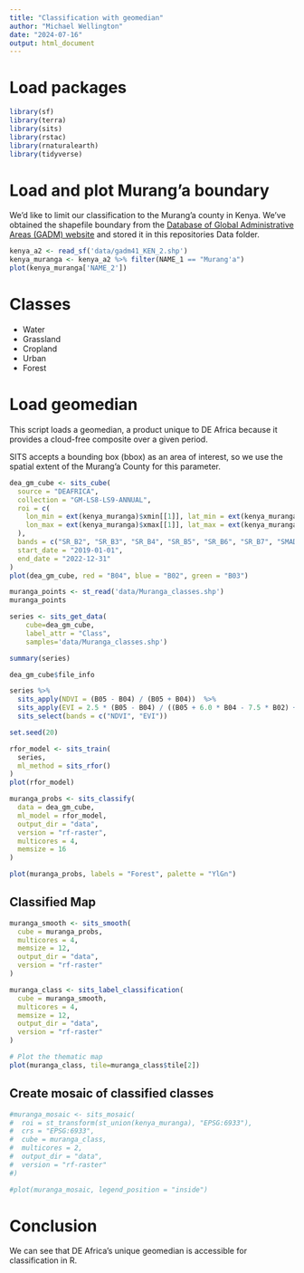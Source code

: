 ```yaml
---
title: "Classification with geomedian"
author: "Michael Wellington"
date: "2024-07-16"
output: html_document
---
```


# Load packages

```r
library(sf)
library(terra)
library(sits)
library(rstac)
library(rnaturalearth)
library(tidyverse)
```
# Load and plot Murang'a boundary

We'd like to limit our classification to the Murang'a county in Kenya. We've obtained the shapefile boundary from the [Database of Global Administrative Areas (GADM) website](https://gadm.org/) and stored it in this repositories Data folder.

```r
kenya_a2 <- read_sf('data/gadm41_KEN_2.shp')
kenya_muranga <- kenya_a2 %>% filter(NAME_1 == "Murang'a")
plot(kenya_muranga['NAME_2'])
```
# Classes
* Water
* Grassland
* Cropland
* Urban
* Forest


# Load geomedian

This script loads a geomedian, a product unique to DE Africa because it provides a cloud-free composite over a given period.

SITS accepts a bounding box (bbox) as an area of interest, so we use the spatial extent of the Murang'a County for this parameter.

```r
dea_gm_cube <- sits_cube(
  source = "DEAFRICA",
  collection = "GM-LS8-LS9-ANNUAL",
  roi = c(
    lon_min = ext(kenya_muranga)$xmin[[1]], lat_min = ext(kenya_muranga)$ymin[[1]],
    lon_max = ext(kenya_muranga)$xmax[[1]], lat_max = ext(kenya_muranga)$ymax[[1]]
  ),
  bands = c("SR_B2", "SR_B3", "SR_B4", "SR_B5", "SR_B6", "SR_B7", "SMAD"),
  start_date = "2019-01-01",
  end_date = "2022-12-31"
)
plot(dea_gm_cube, red = "B04", blue = "B02", green = "B03")
```
```r
muranga_points <- st_read('data/Muranga_classes.shp')
muranga_points
```

```r

series <- sits_get_data(
    cube=dea_gm_cube,
    label_attr = "Class",
    samples='data/Muranga_classes.shp')
```

```r
summary(series)
```
```r
dea_gm_cube$file_info
```

```r
series %>% 
  sits_apply(NDVI = (B05 - B04) / (B05 + B04))  %>% 
  sits_apply(EVI = 2.5 * (B05 - B04) / ((B05 + 6.0 * B04 - 7.5 * B02) + 1.0))  %>% 
  sits_select(bands = c("NDVI", "EVI"))

```
```r

set.seed(20)

rfor_model <- sits_train(
  series,
  ml_method = sits_rfor()
)
plot(rfor_model)
```
```r
muranga_probs <- sits_classify(
  data = dea_gm_cube,
  ml_model = rfor_model,
  output_dir = "data",
  version = "rf-raster",
  multicores = 4,
  memsize = 16
)

plot(muranga_probs, labels = "Forest", palette = "YlGn")
```
## Classified Map
```r
muranga_smooth <- sits_smooth(
  cube = muranga_probs,
  multicores = 4,
  memsize = 12,
  output_dir = "data",
  version = "rf-raster"
)
```


```r
muranga_class <- sits_label_classification(
  cube = muranga_smooth,
  multicores = 4,
  memsize = 12,
  output_dir = "data",
  version = "rf-raster"
)

# Plot the thematic map
plot(muranga_class, tile=muranga_class$tile[2])
```
## Create  mosaic of classified classes
```r
#muranga_mosaic <- sits_mosaic(
#  roi = st_transform(st_union(kenya_muranga), "EPSG:6933"),
#  crs = "EPSG:6933",
#  cube = muranga_class,
#  multicores = 2,
#  output_dir = "data",
#  version = "rf-raster"
#)

#plot(muranga_mosaic, legend_position = "inside")
```

# Conclusion

We can see that DE Africa's unique geomedian is accessible for classification in R.
